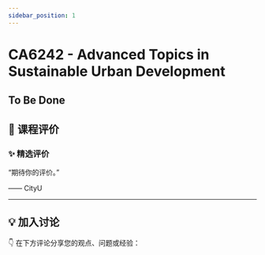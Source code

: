 ```yaml
---
sidebar_position: 1
---
```



# CA6242 - Advanced Topics in Sustainable Urban Development

## To Be Done

## **💬 课程评价**

### ✨ **精选评价**
<div className={commentStyles.commentBox}>
    <p className={commentStyles.commentText}>
        “期待你的评价。”
    </p>
    <p className={commentStyles.commentAuthor}>—— CityU</p>
</div>

---

## **💡 加入讨论**

👇 在下方评论分享您的观点、问题或经验：
<Utterances />
